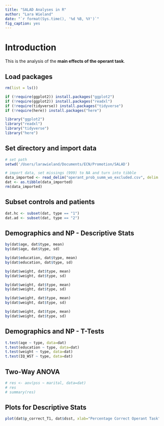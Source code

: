 ```yaml
---
title: "SALAD Analyses in R"
author: "Lara Wieland"
date: "`r format(Sys.time(), '%d %B, %Y')`"
fig_caption: yes
---
```


# Introduction

This is the analysis of the **main effects of the operant task**. 

## Load packages

```r
rm(list = ls()) 

if (!require(ggplot2)) install.packages("ggplot2")
if (!require(ggplot2)) install.packages("readxl")
if (!require(tidyverse)) install.packages("tidyverse")
if (!require(here)) install.packages("here")

library("ggplot2")
library("readxl")
library("tidyverse")
library("here")

```

## Set directory and import data

```r

# set path
setwd('/Users/larawieland/Documents/ECN/Promotion/SALAD')

# import data, set missings (999) to NA and turn into tibble
data_imported <- read_delim("operant_prob_summ_wo_excluded.csv", delim = ";",na = c("999", "NA"))
dat <- as.tibble(data_imported)
rm(data_imported)

```
## Subset controls and patients

```r
dat.hc <- subset(dat, type == "1")
dat.ad <- subset(dat, type == "2")
```
## Demographics and NP - Descriptive Stats

```r

by(dat$age, dat$type, mean)
by(dat$age, dat$type, sd)

by(dat$education, dat$type, mean)
by(dat$education, dat$type, sd)

by(dat$weight, dat$type, mean)
by(dat$weight, dat$type, sd)

by(dat$weight, dat$type, mean)
by(dat$weight, dat$type, sd)

by(dat$weight, dat$type, mean)
by(dat$weight, dat$type, sd)

by(dat$weight, dat$type, mean)
by(dat$weight, dat$type, sd)

```

## Demographics and NP - T-Tests

```r
t.test(age ~ type, data=dat)
t.test(education ~ type, data=dat)
t.test(weight ~ type, data=dat)
t.test(IQ_WST ~ type, data=dat)
```

## Two-Way ANOVA
```r

# res <- aov(pss ~ marital, data=dat)
# res
# summary(res)

```

## Plots for Descriptive Stats

```r

plot(dat$p_correct_T1, dat$dsst, xlab="Percentage Correct Operant Task", ylab="DSST", main="Scatterplot of p_correct vs DSST", pch=19, xlim=c(0.5,0.9), ylim=c(50,110), col=ifelse(dat$type == "1", "red", "blue"), cex = 0.5)

```

